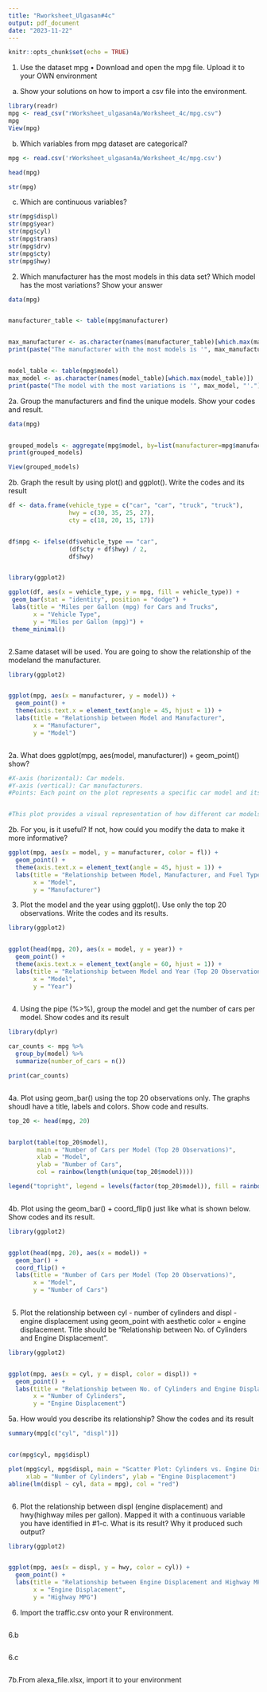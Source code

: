 ```yaml
---
title: "Rworksheet_Ulgasan#4c"
output: pdf_document
date: "2023-11-22"
---
```


```r
knitr::opts_chunk$set(echo = TRUE)
```
1. Use the dataset mpg
• Download and open the mpg file. Upload it to your OWN environment
a. Show your solutions on how to import a csv file into the environment.


```r


library(readr)
mpg <- read_csv("rWorksheet_ulgasan4a/Worksheet_4c/mpg.csv")
mpg
View(mpg)
```
b. Which variables from mpg dataset are categorical?
```r




mpg <- read.csv('rWorksheet_ulgasan4a/Worksheet_4c/mpg.csv')

head(mpg)

str(mpg)

```
c. Which are continuous variables?

```r


str(mpg$displ)
str(mpg$year)
str(mpg$cyl)
str(mpg$trans)
str(mpg$drv)
str(mpg$cty)
str(mpg$hwy)


```
2. Which manufacturer has the most models in this data set? Which model has the most variations?
Show your answer
```r


data(mpg)


manufacturer_table <- table(mpg$manufacturer)


max_manufacturer <- as.character(names(manufacturer_table)[which.max(manufacturer_table)])
print(paste("The manufacturer with the most models is '", max_manufacturer, "'."))


model_table <- table(mpg$model)
max_model <- as.character(names(model_table)[which.max(model_table)])
print(paste("The model with the most variations is '", max_model, "'."))


```
2a. Group the manufacturers and find the unique models. Show your codes and result.
```r

data(mpg)


grouped_models <- aggregate(mpg$model, by=list(manufacturer=mpg$manufacturer), unique)
print(grouped_models)

View(grouped_models)
```
2b. Graph the result by using plot() and ggplot(). Write the codes and its result
```r




df <- data.frame(vehicle_type = c("car", "car", "truck", "truck"),
                 hwy = c(30, 35, 25, 27),
                 cty = c(18, 20, 15, 17))


df$mpg <- ifelse(df$vehicle_type == "car", 
                 (df$cty + df$hwy) / 2, 
                 df$hwy)


library(ggplot2)

ggplot(df, aes(x = vehicle_type, y = mpg, fill = vehicle_type)) +
 geom_bar(stat = "identity", position = "dodge") +
 labs(title = "Miles per Gallon (mpg) for Cars and Trucks",
       x = "Vehicle Type",
       y = "Miles per Gallon (mpg)") +
 theme_minimal()



```
2.Same dataset will be used. You are going to show the relationship of the modeland the manufacturer.

```r


library(ggplot2)


ggplot(mpg, aes(x = manufacturer, y = model)) +
  geom_point() +
  theme(axis.text.x = element_text(angle = 45, hjust = 1)) +
  labs(title = "Relationship between Model and Manufacturer",
       x = "Manufacturer",
       y = "Model")



```
2a. What does ggplot(mpg, aes(model, manufacturer)) + geom_point() show?


```r

#X-axis (horizontal): Car models.
#Y-axis (vertical): Car manufacturers.
#Points: Each point on the plot represents a specific car model and its corresponding manufacturer in the mpg dataset.


#This plot provides a visual representation of how different car models are distributed across various manufacturers. Each point on the plot indicates a pairing of a specific car model with its manufacturer. It's a way to explore the relationships and patterns in the data. If there are a lot of points, you might see overlapping, and adjusting the plot (for example, using jitter or other techniques) could enhance readability.

```
2b. For you, is it useful? If not, how could you modify the data to make it more informative?
```r

ggplot(mpg, aes(x = model, y = manufacturer, color = fl)) +
  geom_point() +
  theme(axis.text.x = element_text(angle = 45, hjust = 1)) +
  labs(title = "Relationship between Model, Manufacturer, and Fuel Type",
       x = "Model",
       y = "Manufacturer")


```

3. Plot the model and the year using ggplot(). Use only the top 20 observations. Write the codes and
its results.

```r



library(ggplot2)


ggplot(head(mpg, 20), aes(x = model, y = year)) +
  geom_point() +
  theme(axis.text.x = element_text(angle = 60, hjust = 1)) +
  labs(title = "Relationship between Model and Year (Top 20 Observations)",
       x = "Model",
       y = "Year")
 

```
4. Using the pipe (%>%), group the model and get the number of cars per model. Show codes and its result


```r

library(dplyr)

car_counts <- mpg %>%
  group_by(model) %>%
  summarize(number_of_cars = n())

print(car_counts)



```
4a. Plot using geom_bar() using the top 20 observations only. The graphs shoudl have a title, labels and
colors. Show code and results.

```r

top_20 <- head(mpg, 20)


barplot(table(top_20$model),
        main = "Number of Cars per Model (Top 20 Observations)",
        xlab = "Model",
        ylab = "Number of Cars",
        col = rainbow(length(unique(top_20$model))))

legend("topright", legend = levels(factor(top_20$model)), fill = rainbow(length(unique(top_20$model))))



```
4b. Plot using the geom_bar() + coord_flip() just like what is shown below. Show codes and its result.
```r


library(ggplot2)


ggplot(head(mpg, 20), aes(x = model)) +
  geom_bar() +
  coord_flip() +
  labs(title = "Number of Cars per Model (Top 20 Observations)",
       x = "Model",
       y = "Number of Cars")
      


```
5. Plot the relationship between cyl - number of cylinders and displ - engine displacement using
geom_point with aesthetic color = engine displacement. Title should be “Relationship between
No. of Cylinders and Engine Displacement”.

```r



library(ggplot2)


ggplot(mpg, aes(x = cyl, y = displ, color = displ)) +
  geom_point() +
  labs(title = "Relationship between No. of Cylinders and Engine Displacement",
       x = "Number of Cylinders",
       y = "Engine Displacement")

```

5a. How would you describe its relationship? Show the codes and its result

```r


summary(mpg[c("cyl", "displ")])


cor(mpg$cyl, mpg$displ)

plot(mpg$cyl, mpg$displ, main = "Scatter Plot: Cylinders vs. Engine Displacement",
     xlab = "Number of Cylinders", ylab = "Engine Displacement")
abline(lm(displ ~ cyl, data = mpg), col = "red")



```
6. Plot the relationship between displ (engine displacement) and hwy(highway miles per gallon). Mapped
it with a continuous variable you have identified in #1-c. What is its result? Why it produced such
output?


```r


library(ggplot2)


ggplot(mpg, aes(x = displ, y = hwy, color = cyl)) +
  geom_point() +
  labs(title = "Relationship between Engine Displacement and Highway MPG",
       x = "Engine Displacement",
       y = "Highway MPG")


```

6. Import the traffic.csv onto your R environment.

```r





```
6.b

```r


```
6.c
```r




```
7b.From alexa_file.xlsx, import it to your environment

```r




```



